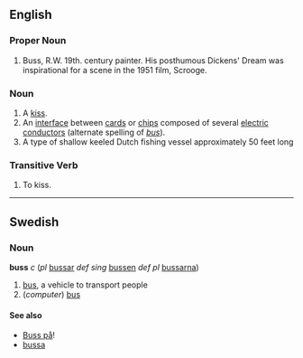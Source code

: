 ==English==
===Proper Noun===

#Buss, R.W. 19th. century painter. His posthumous Dickens' Dream was inspirational for a scene in the 1951 film, Scrooge.


===Noun===

# A [[kiss]].
# An [[interface]] between [[card]]s or [[chip]]s composed of several [[electric]] [[conductor]]s (alternate spelling of ''[[bus]]'').
# A type of shallow keeled Dutch fishing vessel approximately 50 feet long

===Transitive Verb===

# To kiss.
----
==Swedish==
===Noun===
'''buss''' ''c'' (''pl'' [[bussar]] ''def sing'' [[bussen]] ''def pl'' [[bussarna]])

#[[bus]], a vehicle to transport people
#(''computer'') [[bus]]


====See also====
*[[Buss på]]!
*[[bussa]]